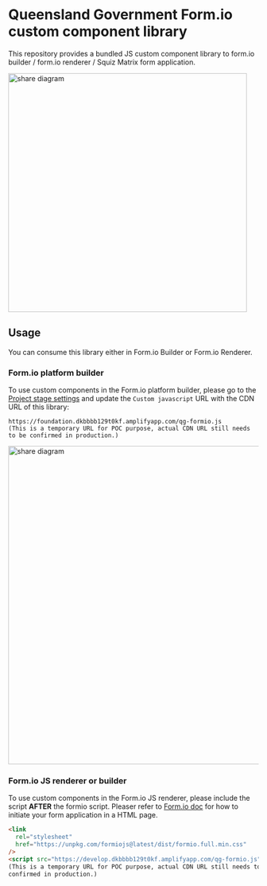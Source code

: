
<Meta title="Welcome" />

# Queensland Government Form.io custom component library

This repository provides a bundled JS custom component library to form.io builder / form.io renderer / Squiz Matrix form application.

<img src={FormioCustomComponent} alt="share diagram" width="480" />

## Usage

You can consume this library either in Form.io Builder or Form.io Renderer.

### Form.io platform builder

To use custom components in the Form.io platform builder, please go to the [Project stage settings](https://help.form.io/userguide/projects#custom-js-and-css) and update the `Custom javascript` URL with the CDN URL of this library:

```
https://foundation.dkbbbb129t0kf.amplifyapp.com/qg-formio.js
(This is a temporary URL for POC purpose, actual CDN URL still needs to be confirmed in production.)
```

<img src={FormioSettings} alt="share diagram" width="640" />

### Form.io JS renderer or builder

To use custom components in the Form.io JS renderer, please include the script **AFTER** the formio script.
Pleaser refer to [Form.io doc](https://help.form.io/developers/form-renderer#getting-started) for how to initiate your form application in a HTML page.

```html
<link
  rel="stylesheet"
  href="https://unpkg.com/formiojs@latest/dist/formio.full.min.css"
/>
<script src="https://develop.dkbbbb129t0kf.amplifyapp.com/qg-formio.js"></script>
(This is a temporary URL for POC purpose, actual CDN URL still needs to be
confirmed in production.)
```
